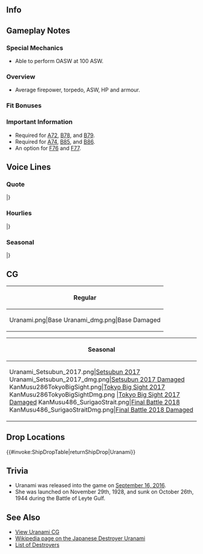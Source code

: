 ==Info==
{{KanmusuInfo|ID=286}}
{{KanmusuInfo|ID=286a}}

==Gameplay Notes==
===Special Mechanics===
* Able to perform OASW at 100 ASW.

===Overview===
* Average firepower, torpedo, ASW, HP and armour.  

===Fit Bonuses===
{{:{{BASEPAGENAME}}/Equipment Bonuses}}
{{clear}}

===Important Information===
* Required for [[Quests#A72|A72]], [[Quests#B78|B78]], and [[Quests#B79|B79]].
* Required for [[Quests#A74|A74]], [[Quests#B85|B85]], and [[Quests#B86|B86]].
* An option for [[Quests#F76|F76]] and [[Quests#F77|F77]].

==Voice Lines==
===Quote===
{{ShipquoteHeader}}
{{ShipquoteKai
| scenario = Introduction
| origin = 特型Ｉ駆逐艦、吹雪型のす娘、浦波です。司令官どぞよろしくおねがいします
| translation = I'm the Special Type I destroyer, youngest of the Fubuki-class, Uranami. Please take good care of me Commander.<ref>The Special Type I destroyers were the first 10 ships from Fubuki to Uranami. Type II being the Ayanami-class and Type III being the Akatsuki-class.</ref>
| audio = Uranami-Intro.mp3
}}
{{ShipquoteKai
| scenario = Introduction
| kai = yes
| origin = 特改Ⅰ型駆逐艦吹雪型の末娘、浦波です。司令官、本日もどうぞ宜しくお願い致します！
| translation = I'm the improved Special Type I destroyer, youngest of the Fubuki-class, Uranami. Please take good care of me again today Commander!
| audio = UranamiKai-Intro.mp3
}}
{{ShipquoteKai
| scenario = Library
| origin = 吹雪型駆逐艦十番艦、特改Ｉ型、浦波です。
佐世保生まれです。磯波姉さんや、綾波、敷波とともに第十九駆逐隊を編成しました。
緒戦からミッドウェー、南方へも出動しました。第19駆逐隊、覚えていてくださいね。
| translation = I'm the 10th ship of the Fubuki-class destroyers, the Improved Special Type I, Uranami.<ref>She is also known as an Improved Special Type I (特改Ｉ型) because she had the same hull structure of the Ayanami-class with the bridge structure and Model A guns used by the Fubuki-class.</ref>
I'm from Sasebo. I was part of the 19th Destroyer Division with Isonami-neesan, Ayanami and Shikinami.
At the start of the war, I was deployed to Midway and the Southern Seas.<ref>Southern Seas being South East Asia and Oceania.</ref> Please remember the 19th Destroyer Division alright.
| audio = Uranami-Library.mp3
}}
{{ShipquoteKai
| scenario = Secretary 1
| origin = 浦波、参ります。
| translation = Uranami, present!
| audio = Uranami-Sec1.ogg
}}
{{ShipquoteKai
| scenario = Secretary 2
| origin = はい、特改Ⅰ型浦波です。
| translation = Yes, I'm the Improved Special Type I Uranami.
| audio = Uranami-Sec2.mp3
}}
{{ShipquoteKai
| scenario = Secretary 3
| origin = っおお、そこ…ですか？はい！機関給気口は、綾波たちと同じなんです。気づかれましたか？
| translation = Oooh, there...? Yes! My engine air intakes are the same as Ayanami and the others. You noticed that?
| audio = Uranami-Sec3.mp3
}}
{{ShipquoteKai
| scenario = Secretary (Idle)
| origin = あ、あの…司令官、お忙しそう…お仕事のお邪魔してはいけませんね。そうだ、今のうちに、綾波、敷波の様子を見てこよう。お茶菓子も持って行きましょう。
| translation = U-ummm... You look busy Commander... I shouldn't bother you while you're working. That's right, I'll go see what Ayanami and Shikinami are up to. I'll bring some teacakes along too.
| audio = Uranami-SecIdle.mp3
}}
{{ShipquoteKai
| scenario = Secretary (Married)
| origin = 司令官、喉乾きませんか？そうですか…そうだ、磯波姉さんから、美味しいお茶菓子貰ったんです。今、ほうじ茶を入れますね。
| translation = Are you thirsty Commander? Is that so... That's right, Isonami-neesan gave me some delicious teacakes. I'll go make some Houjicha alright?<ref>[https://en.wikipedia.org/wiki/H%C5%8Djicha Houjicha] is a special green tea that has been roasted at high temperatures.</ref>
| audio = Uranami-SecMarried.mp3
}}
{{ShipquoteKai
| scenario = Wedding
| origin = 司令官、浦波、参りました。第19駆逐隊の再編の件でしょうか…っえ、違う？これを、浦波に？…ウソ…あの…開けてみても、いいですか？
| translation = I'm here Commander. Is it about the reorganisation of the 19th Destroyer Division... Eh, it's not? Is this for me? ...No way... Ummm... Can I open it?
| audio = Uranami-Wedding.mp3
}}
{{ShipquoteKai
| scenario = Player's Score
| origin = 情報ですか。お待ちください、お持ちします。
| translation = Intelligence huh. Please wait, I'll go get it.
| audio = Uranami-PlayerScore.mp3
}}
{{ShipquoteKai
| scenario = Joining the Fleet
| origin = 吹雪型駆逐艦浦波、抜錨いたします。
| translation = Fubuki-class destroyer, Uranami. Setting sail.
| audio = Uranami-JoinFleet.mp3
}}
{{ShipquoteKai
| scenario = Equipment 1
| origin = これは…ありがたいです！
| translation = I'm thankful... for this!
| audio = Uranami-Equip1.mp3
}}
{{ShipquoteKai
| scenario = Equipment 2
| origin = いいですね…素敵です！
| translation = This is nice... how wonderful!
| audio = Uranami-Equip2.mp3
}}
{{ShipquoteKai
| scenario = Equipment 2
| kai = yes
| origin = これも良い装備ですね、素敵です！
| translation = This equipment is good too. How wonderful!
| audio = UranamiKai-Equip2.mp3
}}
{{ShipquoteKai
| scenario = Equipment 3
| origin = 行けそうですね！
| translation = I think I can work with this!
| audio = Uranami-Equip3.mp3
}}
{{ShipquoteKai
| scenario = Supply
| origin = はい！直ちに再出撃、可能です！
| translation = Yes! I can sortie again immediately!
| audio = Uranami-Supply.mp3
}}
{{ShipquoteKai
| scenario = Docking (Minor)
| origin = すみません、浦波、整備して参ります。
| translation = Sorry, I have to go for maintenance.
| audio = Uranami-DockMinor.mp3
}}
{{ShipquoteKai
| scenario = Docking (Major)
| origin = 司令官…すみません、浦波、修繕して参ります。
| translation = Sorry... Commander. I have to go for repairs.
| audio = Uranami-DockMajor.mp3
}}
{{ShipquoteKai
| scenario = Construction
| origin = 司令官、新造艦、就役です！
| translation = A new ship has been commissioned Commander!
| audio = Uranami-Construction.mp3
}}
{{ShipquoteKai
| scenario = Return from Sortie
| origin = 作戦完了！艦隊、帰投しました！
| translation = Operation complete! The fleet has returned to port!
| audio = Uranami-SortieReturn.mp3
}}
{{ShipquoteKai
| scenario = Starting Sortie
| origin = 第十九駆逐隊、浦波、しゅつげきいたします!
| translation = 19th Destroyer Division, Uranami, Sortieing!
| audio = Uranami-Sortie.mp3
}}
{{ShipquoteKai
| scenario = Starting Battle
| origin = 敵艦隊発見！砲戦、魚雷戦、よーい、参りましょ！
| translation = Enemy fleet spotted!  Ready guns and torpedoes! Let's go!
| audio = Uranami-BattleStart.mp3
}}
{{ShipquoteKai
| scenario = Attack
| origin = 撃ち方、始め！
| translation = Open fire!
| audio = Uranami-Attack.mp3
}}
{{ShipquoteKai
| scenario = Night Battle Attack
| origin = 磯波姉さん、浦波も、頑張ります！
| translation = I'll do my best too Isonami-neesan!
| audio = Uranami-NightAttack.mp3
}}
{{ShipquoteKai
| scenario = Night Battle
| origin = 艦隊再集結お願いします。突撃します！
| translation = Fleet, please regroup. We're charging in!
| audio = Uranami-NightBattle.mp3
}}
{{ShipquoteKai
| scenario = MVP
| origin = えっ？浦波の戦果が？そんなことって…いいえ、褒めて頂いて、浦波、光栄です！
| translation = Eh?  I was the best? That's... No, I accept your praise. It's an honour!
| audio = Uranami-MVP.mp3
}}
{{ShipquoteKai
| scenario = Minor Damage 1
| origin = きゃあああ！やぁだ！
| translation = Kyaah! Noo!
| audio = Uranami-MinorDamage1.mp3
}}
{{ShipquoteKai
| scenario = Minor Damage 2
| origin = ダメ！ダメだから！
| translation = This is bad!  This is really bad!
| audio = Uranami-MinorDamage2.mp3
}}
{{ShipquoteKai
| scenario = Major Damage
| origin = きゃあああ！被弾？っどこ…空から？か、可燃物を捨てて！
| translation = Kyaaah! I'm hit? Where... The sky? Th-throw the inflammables overboard!<ref>She was sunk in an air raid while escorting transports to Ormoc during the [https://en.wikipedia.org/wiki/Battle_of_Leyte_Gulf Battle of Leyte Gulf].</ref>
| audio = Uranami-MajorDamage.mp3
}}
{{ShipquoteKai
| scenario = Sunk
| origin = 浦波、ここまでのようです…磯波姉さん、綾波、敷波…みんな、どこ…
| translation = Looks like this is as far as I'll go... Isonami-neesan, Ayanami, Shikinami... where are you...<ref>All three were sunk before her, so she was on her final mission without them.</ref>
| audio = Uranami-Sinking.mp3
}}
|}<references/>

{{clear}}

===Hourlies===
{{ShipquoteHeader | type = hourly}}
{{ShipquoteKai
|scenario = 00:00 
|origin = 午前零時です。司令官、本日は浦波が秘書官を担当させていただきます。
|translation = It's 12am. I'll be your secretary ship for today Commander.
|audio = UranamiKai-0000.mp3
}}
{{ShipquoteKai
|scenario = 01:00 
|origin = マルヒトマルマルです。浦波がお知らせいたしました。
|translation = It's 0100. I have made the announcement.
|audio = UranamiKai-0100.mp3
}}
{{ShipquoteKai
|scenario = 02:00 
|origin = マルフタマルマルです。浦波がお伝え…おっ…司令官…お休みですか…
|translation = It's 0200. I have made... Oh... You're sleeping... Commander.
|audio = UranamiKai-0200.mp3
}}
{{ShipquoteKai
|scenario = 03:00 
|origin = マルサンマルマル…です。どうしよ…起こして差し上げたほうが…でも…
|translation = It's... 0300. What should I do... I should wake him up... but...
|audio = UranamiKai-0300.mp3
}}
{{ShipquoteKai
|scenario = 04:00 
|origin = マルヨンマルマルです。司令官、お疲れのようですね？熱いほうじ茶でもご用意しますね。
|translation = It's 0400. Commander, you looked like you were really tired right? I'll go make some hot Hojicha.
|audio = UranamiKai-0400.mp3
}}
{{ShipquoteKai
|scenario = 05:00 
|origin = マルゴーマルマルです。もうすぐ朝ですね。司令官、お早うございます。
|translation = It's 0500. It's almost morning. Good morning Commander.
|audio = UranamiKai-0500.mp3
}}
{{ShipquoteKai
|scenario = 06:00 
|origin = マルロクマルマルです。浦波、総員起こしをかけさせていただきますね。
|translation = It's 0600. I'll go assemble the rest of the fleet alright. Here's a huge serving of barley rice, please eat up.
|audio = UranamiKai-0600.mp3
}}
{{ShipquoteKai
|scenario = 07:00 
|origin = マルナナマルマルです。浦波、朝食をご用意しました。麦飯は大盛りです、召し上がってください。
|translation = It's 0700. I'll go prepare breakfast. 
|audio = UranamiKai-0700.mp3
}}
{{ShipquoteKai
|scenario = 08:00 
|origin = マルハチマルマルです。片付けものを終えたら、本日の艦隊運用始めさせていただければと思います。
|translation = It's 0800. After I clean up, I think we should start today's fleet operations.
|audio = UranamiKai-0800.mp3
}}
{{ShipquoteKai
|scenario = 09:00 
|origin = マルキュウマルマルです。浦波がお知らせ…おっ…磯波姉さん、お早うございます。
|translation = It's 0900. I have made the annou... Oh... Good morning Isonami-neesan. 
|audio = UranamiKai-0900.mp3
}}
{{ShipquoteKai
|scenario = 10:00 
|origin = ヒトマルマルマルです、磯波姉さん、本日は第十九駆逐隊での艦隊行動が・・・、あ、そうですね！浦波、了解です！
|translation = It's 1000. Isonami-neesan, the mobilisation orders of the 19th Destroyer Division today are... Ah, That's right! Roger that!
|audio = UranamiKai-1000.mp3
}}
{{ShipquoteKai
|scenario = 11:00 
|origin = ヒトヒトマルマルです。はい、磯波姉さんとは仲が良くて…くっつきすぎてコツンてぶつかってしまったことも…すみません。
|translation = It's 1100. Yes, I'm close to Isonami-neesan... So close I crashed into her once... Sorry.<ref>She collided with Isonami during the [https://en.wikipedia.org/wiki/Battle_of_Midway Battle of Midway].</ref>
|audio = UranamiKai-1100.mp3
}}
{{ShipquoteKai
|scenario = 12:00 
|origin = ヒトフタマルマルです、司令官、浦波、お昼におにぎりを作ってきたんです！ ご一緒にいかがですか？今、ほうじ茶もご用意しますね
|translation = It's 1200. I made onigiri for lunch Commander! Shall we eat them together? I'll go make some Houjicha now alright.
|audio = UranamiKai-1200.mp3
}}
{{ShipquoteKai
|scenario = 13:00 
|origin = ヒトサンマルマルです、司令官、浦波、午後もお手伝い致します！
|translation = It's 1300. I'll be assisting you in the afternoon too Commander!
|audio = UranamiKai-1300.mp3
}}
{{ShipquoteKai
|scenario = 14:00 
|origin = ヒトヨンマルマルです。っは、司令官！あそこに綾波たちが！綾波、敷波…あ、気付きました！
|translation = It's 1400. Ah! Ayanami and the others are over there Commander! Ayanami~! Shikinami~! Ah, I got their attention!
|audio = UranamiKai-1400.mp3
}}
{{ShipquoteKai
|scenario = 15:00 
|origin = ヒトゴーマルマルです。綾波と敷波は本当に仲が良いですよね。浦波も少し羨ましいです。ああ、そんな意味じゃなくて…ですけど…
|translation = It's 1500. Ayanami and Shikinami are really close to each other huh. I'm a bit jealous. Ah, I didn't mean it... like that though...
|audio = UranamiKai-1500.mp3
}}
{{ShipquoteKai
|scenario = 16:00 
|origin = ヒトロクマルマルです。あ、そうですね。綾波たちとは、主砲と艦橋辺がちょっと違うんです。ほら、こことここ、です！
|translation = It's 1600. Ah, that's right. My main guns and bridge are a bit different from Ayanami and the others. Look, here and here!<ref>She still had the bridge and used the same Model A guns as the rest of the Fubuki-class.</ref>
|audio = UranamiKai-1600.mp3
}}
{{ShipquoteKai
|scenario = 17:00 
|origin = ヒトナナマルマルです。海上の夕焼け、綺麗ですね。毎日のことなのに、つい見惚れてしまいます。
|translation = It's 1700. The sunset on the sea is beautiful. Even though I see this everyday, I'm still enraptured.
|audio = UranamiKai-1700.mp3
}}
{{ShipquoteKai
|scenario = 18:00 
|origin = ヒトハチマルマルです、司令官、浦波、今晩の夕食の支度、始めますね！
|translation = It's 1800. I'll start preparing tonight's dinner Commander!
|audio = UranamiKai-1800.mp3
}}
{{ShipquoteKai
|scenario = 19:00 
|origin = ヒトキューマルマルです。司令官、夕食のご用意、できました！今晩は煮魚と麦飯です。おかわりもあります。
|translation = It's 1900. Dinner is ready Commander! Tonight it's boiled fish and barely rice. There's enough for seconds.
|audio = UranamiKai-1900.mp3
}}
{{ShipquoteKai
|scenario = 20:00 
|origin = フタマルマルマルです。あっ、あの…三水戦司令部より入電が…え？
|translation = It's 2000. U-ummmm... There's a telegram from the DesRon3 headquarters... Eh?<ref>The 19th Destroyer Division which Uranami belonged to was part of the 3rd Torpedo Squadron. </ref>
|audio = UranamiKai-2000.mp3
}}
{{ShipquoteKai
|scenario = 21:00 
|origin = フタヒトマルマルです。司令官、三水戦旗艦が出撃するそうで…あの、第十九駆逐隊にも…その…
|translation = It's 2100. The flagship of DesRon3 is sortieing Commander... Ummm, the 19th Destroyer Division also... needs to...<ref>The flagship of DesRon3 was Sendai.</ref>
|audio = UranamiKai-2100.mp3
}}
{{ShipquoteKai
|scenario = 22:00 
|origin = フタフタマルマルです。司令官がお話になってくれて、浦波、助かりました！さあ、残りの書類も今晩中に片付けてしまいますね！
|translation = It's 2200. You having a talk with them was a big help Commander! Now, I'll finish up the rest of the documents by the end of tonight!
|audio = UranamiKai-2200.mp3
}}
{{ShipquoteKai
|scenario = 23:00 
|origin = フタサンマルマルです。司令官、本日は一日、大変お疲れ様でした！明日も頑張りましょう！
|translation = It's 2300. Thank you for all of your hard work as always Commander! I'll do my best tomorrow too!
|audio = UranamiKai-2300.mp3
}}
|} <references/>

{{clear}}

===Seasonal===
{{SeasonalHeaderOld}}
{{SeasonalQuote
|scenario = [[Seasonal/Saury_2016|Saury Festival 2016]]
|origin = 艦隊で秋刀魚漁支援ですか？了…了解です！第十九駆逐隊、出撃準備に入ります！
|translation =	The fleet is supporting saury fishing? Ro-roger! Destroyer Division 19 is ready to sortie!
|audio = Uranami_Sec1_Saury_2016.mp3
|notes = 
}}
{{SeasonalQuote
|scenario = [[Seasonal/Autumn_2016|Autumn 2016]]
|origin = ふぅ…浦波、苦手な季節を乗り越えた気がします。もう、大丈夫。心配かけて、すみません…
|translation =	Whew… I got over the season I don’t like. I’m fine now. I’m sorry I worried you…
|audio = Uranami_MidAutumn_2016_Sec1.mp3
|notes = 
}}
{{SeasonalQuote
|scenario = [[Seasonal/Christmas_2016|Christmas 2016]]
|origin = おぉ、美味しい！このケーキというものとっても甘くておいしいです、司令官！
|translation =	Ooh, this is delicious! This thing you call “cake” is really sweet and delicious, Commander!
|audio = Uranami_Christmas_2016_Sec1.mp3
|notes = 
}}
{{SeasonalQuote
|scenario = [[Seasonal/End_of_Year_2016|End of Year 2016]]
|origin = 司令官、年末の鎮守府大掃除ですね？第十九駆逐隊、頑張ります！
|translation =	It’s time for the Naval Base’s year end spring clean right, Commander? The 19th Destroyer Division will work hard!
|audio = Uranami_End_Of_Year_2016_Sec1.mp3
|notes = 
}}
{{SeasonalQuote
|scenario = [[Seasonal/New_Year_2017|New Year 2017]]
|origin = 新年あけましておめでとうございます！本年も、第十九駆逐隊どうぞよろしくお願い申し上げます！
|translation =	Happy New Year! The 19th Destroyer Division will continue to be in your care this year!
|audio = Uranami_New_Year_2017_sec1.mp3
|notes = 
}}
{{SeasonalQuote
|scenario = [[Seasonal/Setsubun_2017|Setsubun 2017]]
|origin = 節分？私達の鬼役は誰でしょう？えぇ、三水戦旗艦も違う？えぇ、二水戦旗艦の方ですか？それは…あの…
|translation =	Setsubun? Who’s playing the Oni for us? Eh, it’s not the flagship of DesRon3? Eeh, it’s not the flagship of DesRon2 either? Then it’s… Umm…<ref>Referring to [[Sendai]] (DesRon3) and [[Jintsuu]] (DesRon2).</ref>
|audio = Uranami_Setsubun_2017.mp3
|notes = 
}}
{{SeasonalQuote
|scenario = [[Seasonal/White_Day_2017|White Day 2017]]
|origin = 司令官、これを…浦波に…本当に？すみません、ありがとうございます！大事にいただきます！
|translation =	Is this… really… for me, Commander? Sorry, thank you very much! I’ll be sure to savour it!
|audio = Uranami_White_Day_2017.mp3
|notes = 
}}
{{SeasonalQuote
|scenario = [[Seasonal/Coming_of_Spring_2017|Spring 2017]]
|origin = この季節、桜の季節、はいいですね？司令官、第十九駆逐隊のお花見ぜひいらっしゃってください。お誘いしますね。
|translation =	This season, the season of cherry blossoms, is nice right? Please join the 19th Destroyer Division for our cherry blossom viewing. You’re invited.
|audio = Uranami_Spring_2017_Sec1.mp3
|notes = 
}}
{{SeasonalQuote
|scenario = [[Seasonal/Fourth_Anniversary|4th Anniversary]]
|origin = 艦隊は四周年を迎えたそです。司令官、ありがとうございます。これからも、艦隊と、第十九駆逐隊よろしくお願いします！
|translation =	Looks like the fleet’s 4th Anniversary is here. Thank you very much, Commander. From now on, please keep taking care of the fleet, and the 19th Destroyer Division!
|audio = Uranami_4th_Anniversary_Sec1_2017.mp3
|notes = 
}}
{{SeasonalQuote
|scenario = [[Seasonal/Rainy_Season_2017|Rainy Season 2017]]
|origin = 雨…外出には傘が要りますが、少し落ち着いた気分になれて、雨の日もいいですよね。ほうじ茶でもいかがですか?
|translation =	It’s raining… I need an umbrella to go out but, rainy days are nice since it comforts me too. Would you like some hojicha?
|audio = Uranami_Rainy_Season_Sec1_2017.mp3
|notes = 
}}
{{SeasonalQuote
|scenario = [[Seasonal/Early_Summer_2017|Early Summer 2017]]
|origin = 今年も夏が来ますようね。はぁー。
|translation =	Summer is here again this year. *Sigh*
|audio = Uranami_Sec1_Summer_2017.mp3
|notes = 
}}
{{SeasonalQuote
|scenario = [[Seasonal/Fifth_Anniversary|5th Anniversary]]
|origin = 艦隊はまた新たの節目を迎えました。司令官、ありがとうございます。これからも末永く、第十九駆逐隊を、よろしくご主動ください！
|translation =	The fleet has reached a new milestone. Thank you, Commander. The 19th Destroyer Division will continue to count on your leadership!
|audio = Uranami_5th_Anniversary_Sec1.mp3
|notes = 
}}
{{SeasonalQuote
|scenario = [[Seasonal/Late_Autumn_2020|Late Autumn 2020]]
|origin = 今年も、秋が来てしまいました。浦波、秋は少し、苦手かもしれません。
|translation =	Autumn has come around again. I don't really like autumn.
|audio = Uranami_Late_Autumn_2020_Secretary_1.mp3
|notes = 
}}
|}<references/>

{{clear}}

==CG==
{| class="mw-collapsible mw-collapsed wikitable" style="width: 100%;"
!Regular
|-
|<gallery>
Uranami.png|Base
Uranami_dmg.png|Base Damaged
</gallery>
|}

{| class="mw-collapsible mw-collapsed wikitable" style="width: 100%;"
!Seasonal
|-
|<gallery>
Uranami_Setsubun_2017.png|[[Seasonal/Setsubun_2017|Setsubun 2017]]
Uranami_Setsubun_2017_dmg.png|[[Seasonal/Setsubun_2017|Setsubun 2017 Damaged]]
KanMusu286TokyoBigSight.png|[[Seasonal/Autumn_2017|Tokyo Big Sight 2017]]
KanMusu286TokyoBigSightDmg.png |[[Seasonal/Autumn_2017|Tokyo Big Sight 2017 Damaged]]
KanMusu486_SurigaoStrait.png|[[Seasonal/Final_Battle|Final Battle 2018]]
KanMusu486_SurigaoStraitDmg.png|[[Seasonal/Final_Battle|Final Battle 2018 Damaged]] </gallery>
|}

==Drop Locations==
{{#invoke:ShipDropTable|returnShipDrop|Uranami}}

==Trivia==
*Uranami was released into the game on [[Game_Updates/2016/September_16|September 16, 2016]].
*She was launched on November 29th, 1928, and sunk on October 26th, 1944 during the Battle of Leyte Gulf.

==See Also==
*[[Uranami/Gallery|View Uranami CG]]
*[[:wikipedia:Japanese destroyer Uranami (1928)|Wikipedia page on the Japanese Destroyer Uranami]]
*[[EliteDD|List of Destroyers]]
{{shiplist}}